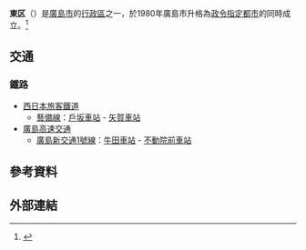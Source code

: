 {{日本區
| 自治體名=東區
| 圖像 = [[File:Fudoin_Kondo.jpg|240px]]
| 圖像說明=[[安國寺|安國寺]]（[[安藝國|安藝]]安國寺）
| 區章=[[File:Emblem_of_Higashi,_Hiroshima.png|100px]]
| 日文原名=東区
| 平假名=ひがしく
| 羅馬字拼音=Higashi-ku
| 都道府縣=廣島縣
| 支廳=
| 市=廣島市
| 編號=34102-9
| 面積=39.38
| 邊界未定=
| 人口=122,086
| 統計時間=2010年10月末
| 自治體=廣島市（[[中区_(廣島市)|中区]]、[[南区_(廣島市)|南区]]、[[西区_(廣島市)|西区]]、[[安佐南区|安佐南区]]、[[安佐北区|安佐北区]]、[[安藝区|安藝区]]）、[[府中町|府中町]]
| 樹=
| 花=
| 其他象徵物=
| 其他象徵=
| 郵遞區號=732-8501
| 所在地=東区東蟹屋町9番38号<br>[[File:Higashi_Ward_Office_in_Hiroshima_City.jpg|center]]
| 電話號碼=82-264-5111
| 外部連結=http://www.city.hiroshima.lg.jp/www/genre/0000000000000/1001000001830/index.html
| 經度=
| 緯度=
| 地圖=[[File:Higashi-ku_in_Hiroshima_City.svg|250px]]
| 註記=人口：[http://www.city.hiroshima.lg.jp/kikaku/joho/toukei/01_jyu/jyu-ind.html 廣島市官方網頁]
}}
'''東区'''（{{jpn|j=東区|hg=ひがしく|rm=Higashi ku|f=y}}）是[[廣島市|廣島市]]的[[行政區|行政區]]之一，於1980年廣島市升格為[[政令指定都市|政令指定都市]]的同時成立。<ref>{{cite web | url=http://www.city.hiroshima.lg.jp/www/contents/0000000000000/1110524602191/index.html | title=東区の歩み | language=ja | publisher=廣島市政府 | accessdate=2010-12-14 }}{{Dead link|date=2020年4月 |bot=InternetArchiveBot |fix-attempted=yes }}</ref>

==交通==
===鐵路===
* [[西日本旅客鐵道|西日本旅客鐵道]]
** [[藝備線|藝備線]]：[[戶坂車站|戶坂車站]] - [[矢賀車站|矢賀車站]]
* [[廣島高速交通|廣島高速交通]]
** [[廣島新交通1號線|廣島新交通1號線]]：[[牛田車站|牛田車站]] - [[不動院前車站|不動院前車站]]

== 參考資料 ==
{{Reflist}}

==外部連結==
{{commonscat|Higashi-ku, Hiroshima}}

{{廣島縣}}